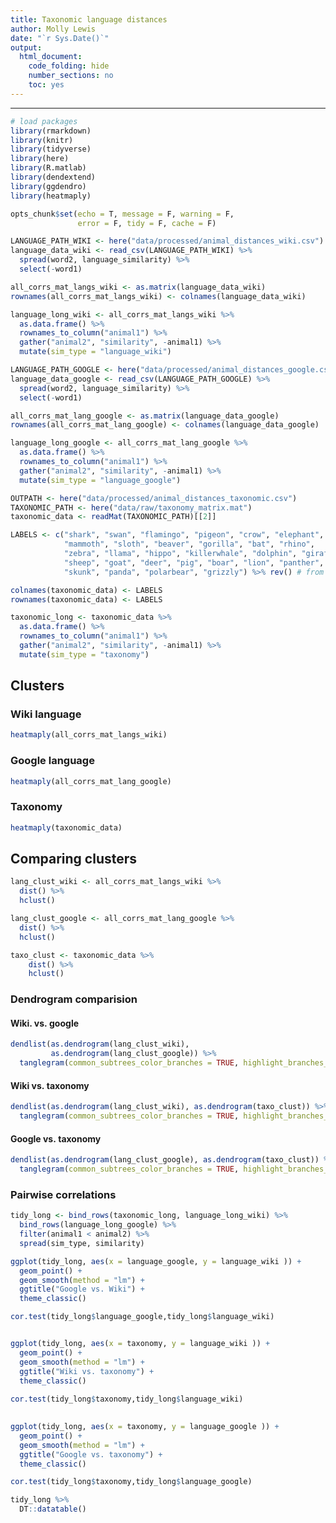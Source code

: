 ```yaml
---
title: Taxonomic language distances
author: Molly Lewis 
date: "`r Sys.Date()`"
output: 
  html_document:
    code_folding: hide
    number_sections: no
    toc: yes
---
```

  
******

```r

# load packages
library(rmarkdown)
library(knitr)
library(tidyverse)
library(here)
library(R.matlab)
library(dendextend)
library(ggdendro)
library(heatmaply)

opts_chunk$set(echo = T, message = F, warning = F, 
               error = F, tidy = F, cache = F)
```


```r
LANGUAGE_PATH_WIKI <- here("data/processed/animal_distances_wiki.csv")
language_data_wiki <- read_csv(LANGUAGE_PATH_WIKI) %>%
  spread(word2, language_similarity) %>%
  select(-word1)

all_corrs_mat_langs_wiki <- as.matrix(language_data_wiki)
rownames(all_corrs_mat_langs_wiki) <- colnames(language_data_wiki)

language_long_wiki <- all_corrs_mat_langs_wiki %>%
  as.data.frame() %>%
  rownames_to_column("animal1") %>%
  gather("animal2", "similarity", -animal1) %>%
  mutate(sim_type = "language_wiki")
```

```r
LANGUAGE_PATH_GOOGLE <- here("data/processed/animal_distances_google.csv")
language_data_google <- read_csv(LANGUAGE_PATH_GOOGLE) %>%
  spread(word2, language_similarity) %>%
  select(-word1)

all_corrs_mat_lang_google <- as.matrix(language_data_google)
rownames(all_corrs_mat_lang_google) <- colnames(language_data_google)

language_long_google <- all_corrs_mat_lang_google %>%
  as.data.frame() %>%
  rownames_to_column("animal1") %>%
  gather("animal2", "similarity", -animal1) %>%
  mutate(sim_type = "language_google")

```

```r
OUTPATH <- here("data/processed/animal_distances_taxonomic.csv")
TAXONOMIC_PATH <- here("data/raw/taxonomy_matrix.mat")
taxonomic_data <- readMat(TAXONOMIC_PATH)[[2]]  

LABELS <- c("shark", "swan", "flamingo", "pigeon", "crow", "elephant", 
            "mammoth", "sloth", "beaver", "gorilla", "bat", "rhino", 
            "zebra", "llama", "hippo", "killerwhale", "dolphin", "giraffe",
            "sheep", "goat", "deer", "pig", "boar", "lion", "panther", "cheetah",
            "skunk", "panda", "polarbear", "grizzly") %>% rev() # from SI fig s2

colnames(taxonomic_data) <- LABELS
rownames(taxonomic_data) <- LABELS

taxonomic_long <- taxonomic_data %>%
  as.data.frame() %>%
  rownames_to_column("animal1") %>%
  gather("animal2", "similarity", -animal1) %>%
  mutate(sim_type = "taxonomy")
```

## Clusters
### Wiki language
```r
heatmaply(all_corrs_mat_langs_wiki) 
```

### Google language
```r
heatmaply(all_corrs_mat_lang_google) 
```

### Taxonomy
```r
heatmaply(taxonomic_data) 
```

## Comparing clusters
```r
lang_clust_wiki <- all_corrs_mat_langs_wiki %>% 
  dist() %>% 
  hclust()

lang_clust_google <- all_corrs_mat_lang_google %>% 
  dist() %>% 
  hclust() 

taxo_clust <- taxonomic_data %>%
    dist() %>% 
    hclust()
```

### Dendrogram comparision
#### Wiki. vs. google
```r
dendlist(as.dendrogram(lang_clust_wiki), 
         as.dendrogram(lang_clust_google)) %>%
  tanglegram(common_subtrees_color_branches = TRUE, highlight_branches_lwd = F)
```

#### Wiki vs. taxonomy
```r
dendlist(as.dendrogram(lang_clust_wiki), as.dendrogram(taxo_clust)) %>%
  tanglegram(common_subtrees_color_branches = TRUE, highlight_branches_lwd = F)
```

#### Google vs. taxonomy
```r
dendlist(as.dendrogram(lang_clust_google), as.dendrogram(taxo_clust)) %>%
  tanglegram(common_subtrees_color_branches = TRUE, highlight_branches_lwd = F)
```

### Pairwise correlations
```r

tidy_long <- bind_rows(taxonomic_long, language_long_wiki) %>%
  bind_rows(language_long_google) %>%
  filter(animal1 < animal2) %>%
  spread(sim_type, similarity) 

ggplot(tidy_long, aes(x = language_google, y = language_wiki )) +
  geom_point() + 
  geom_smooth(method = "lm") +
  ggtitle("Google vs. Wiki") +
  theme_classic()

cor.test(tidy_long$language_google,tidy_long$language_wiki)


ggplot(tidy_long, aes(x = taxonomy, y = language_wiki )) +
  geom_point() + 
  geom_smooth(method = "lm") +
  ggtitle("Wiki vs. taxonomy") +
  theme_classic()
  
cor.test(tidy_long$taxonomy,tidy_long$language_wiki)

  
ggplot(tidy_long, aes(x = taxonomy, y = language_google )) +
  geom_point() + 
  geom_smooth(method = "lm") +
  ggtitle("Google vs. taxonomy") +
  theme_classic()

cor.test(tidy_long$taxonomy,tidy_long$language_google)
```


```r
tidy_long %>%
  DT::datatable()
```

